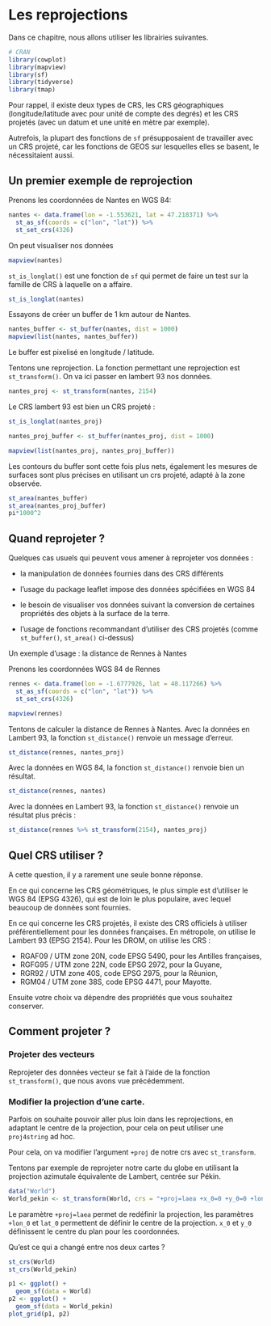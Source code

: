 # Les reprojections {#les-reprojections}

Dans ce chapitre, nous allons utiliser les librairies suivantes.

```r
# CRAN
library(cowplot) 
library(mapview) 
library(sf)
library(tidyverse)
library(tmap)
```


Pour rappel, il existe deux types de CRS, les CRS géographiques (longitude/latitude avec pour unité de compte des degrés) et les CRS projetés (avec un datum et une unité en mètre par exemple).

Autrefois, la plupart des fonctions de `sf` présupposaient de travailler avec un CRS projeté, car les fonctions de GEOS sur lesquelles elles se basent, le nécessitaient aussi.

## Un premier exemple de reprojection

Prenons les coordonnées de Nantes en WGS 84: 

```r
nantes <- data.frame(lon = -1.553621, lat = 47.218371) %>%
  st_as_sf(coords = c("lon", "lat")) %>%
  st_set_crs(4326)
```

On peut visualiser nos données

```r
mapview(nantes)
```


`st_is_longlat()` est une fonction de `sf` qui permet de faire un test sur la famille de CRS à laquelle on a affaire.

```r
st_is_longlat(nantes)
```

Essayons de créer un buffer de 1 km autour de Nantes.

```r
nantes_buffer <- st_buffer(nantes, dist = 1000)
mapview(list(nantes, nantes_buffer))
```

Le buffer est pixelisé en longitude / latitude.


Tentons une reprojection. La fonction permettant une reprojection est `st_transform()`.
On va ici passer en lambert 93 nos données.

```r
nantes_proj <- st_transform(nantes, 2154)
```

Le CRS lambert 93 est bien un CRS projeté : 

```r
st_is_longlat(nantes_proj)
```

```r
nantes_proj_buffer <- st_buffer(nantes_proj, dist = 1000)

mapview(list(nantes_proj, nantes_proj_buffer))
```

Les contours du buffer sont cette fois plus nets, également les mesures de surfaces sont plus précises en utilisant un crs projeté, adapté à la zone observée. 

```r
st_area(nantes_buffer)
st_area(nantes_proj_buffer)
pi*1000^2
```




## Quand reprojeter ?

Quelques cas usuels qui peuvent vous amener à reprojeter vos données : 

- la manipulation de données fournies dans des CRS différents

- l'usage du package leaflet impose des données spécifiées en WGS 84

- le besoin de visualiser vos données suivant la conversion de certaines propriétés des objets à la surface de la terre.

- l'usage de fonctions recommandant d'utiliser des CRS projetés (comme `st_buffer()`, `st_area()` ci-dessus)

Un exemple d'usage : la distance de Rennes à Nantes

Prenons les coordonnées WGS 84 de Rennes

```r
rennes <- data.frame(lon = -1.6777926, lat = 48.117266) %>%
  st_as_sf(coords = c("lon", "lat")) %>%
  st_set_crs(4326)
```

```r
mapview(rennes)
```

Tentons de calculer la distance de Rennes à Nantes.
Avec la données en Lambert 93, la fonction `st_distance()` renvoie un message d'erreur.

```r
st_distance(rennes, nantes_proj)
```

Avec la données en WGS 84, la fonction `st_distance()` renvoie bien un résultat.

```r
st_distance(rennes, nantes)
```

Avec la données en Lambert 93, la fonction `st_distance()` renvoie un résultat plus précis : 
```r
st_distance(rennes %>% st_transform(2154), nantes_proj)
```

## Quel CRS utiliser ?

A cette question, il y a rarement une seule bonne réponse.  

En ce qui concerne les CRS géométriques, le plus simple est d'utiliser le WGS 84 (EPSG 4326), qui est de loin le plus populaire, avec lequel beaucoup de données sont fournies. 

En ce qui concerne les CRS projetés, il existe des CRS officiels à utiliser préférentiellement pour les données françaises. 
En métropole, on utilise le Lambert 93 (EPSG 2154).
Pour les DROM, on utilise les CRS :  

* RGAF09 / UTM zone 20N, code EPSG 5490, pour les Antilles françaises,  
* RGFG95 / UTM zone 22N, code EPSG 2972, pour la Guyane,
* RGR92 / UTM zone 40S, code EPSG 2975, pour la Réunion, 
* RGM04 / UTM zone 38S, code EPSG 4471, pour Mayotte.

Ensuite votre choix va dépendre des propriétés que vous souhaitez conserver.

## Comment projeter ?

### Projeter des vecteurs

Reprojeter des données vecteur se fait à l'aide de la fonction `st_transform()`, que nous avons vue précédemment.

### Modifier la projection d'une carte.

Parfois on souhaite pouvoir aller plus loin dans les reprojections, en adaptant le centre de la projection, pour cela on peut utiliser une `proj4string` ad hoc.

Pour cela, on va modifier l'argument `+proj` de notre crs avec `st_transform`.

Tentons par exemple de reprojeter notre carte du globe en utilisant la projection azimutale équivalente de Lambert, centrée sur Pékin.

```r
data("World")
World_pekin <- st_transform(World, crs = "+proj=laea +x_0=0 +y_0=0 +lon_0=116 +lat_0=40")
```

Le paramètre `+proj=laea` permet de redéfinir la projection, les paramètres `+lon_0` et `lat_0` permettent de définir le centre de la projection. `x_0` et `y_0` définissent le centre du plan pour les coordonnées.

Qu'est ce qui a changé entre nos deux cartes ?

```r
st_crs(World)
st_crs(World_pekin)
```

```r
p1 <- ggplot() +
  geom_sf(data = World)
p2 <- ggplot() +
  geom_sf(data = World_pekin)
plot_grid(p1, p2)
```
